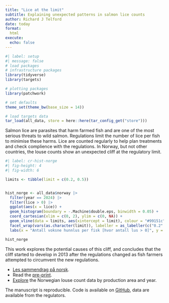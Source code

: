 ```yaml
---
title: "Lice at the limit"
subtitle: Explaining unexpected patterns in salmon lice counts
author: Richard J Telford
date: today
format: 
  html
execute:
  echo: false
---
```



```r
#| label: setup
#| message: false
# load packages
# infrastructure packages
library(tidyverse)
library(targets)

# plotting packages
library(patchwork)

# set defaults
theme_set(theme_bw(base_size = 14))

```


```r
# load targets data
tar_load(all_data, store = here::here(tar_config_get("store")))
```


Salmon lice are parasites that harm farmed fish and are one of the most serious threats to wild salmon. 
Regulations limit the number of lice per fish to minimise these harms.
Lice are counted regularly to help plan treatments and check complience with the regulations.
In Norway, but not other countries, the louse counts show an unexpected cliff at the regulatory limit.

```r
#| label: cr-hist-norge
#| fig-height: 4
#| fig-width: 6

limits <- tibble(limit = c(0.2, 0.5)) 


hist_norge <- all_data$norway |> 
  filter(year == 2024) |> 
  filter(lice > 0) |> 
  ggplot(aes(x = lice)) +
  geom_histogram(boundary = -.Machine$double.eps, binwidth = 0.05) +
  coord_cartesian(xlim = c(0, 2), ylim = c(0, NA)) +
  geom_vline(data = limits, aes(xintercept = limit), colour = "#99151c", linetype = "dashed") +
  facet_wrap(vars(as.character(limit)), labeller = as_labeller(c("0.2" = "Smoltvandring", "0.5" = "Uten smoltvandring"))) +
  labs(x = "Antall voksne hunnlus per fisk [hvor antall lus > 0]", y = "Antall observasjoner", title = "Antal lakselus i Norge 2024") 

hist_norge
```


This work explores the potential causes of this cliff, and concludes that the cliff started to develop in 2013 after the regulations changed as fish farmers attempted to circumvent the new regulations.

- [Les sammendrag på norsk](lice-at-the-limit-outreach.html).
- Read the [pre-print](lice-at-the-limit.html).
- [Explore]( https://richardjtelford.shinyapps.io/lice_at_the_limit/) the Norwegian louse count data by production area and year.

The manuscript is reproducible. Code is available on [GitHub](https://github.com/richardjtelford/lice-at-the-limit/), data are available from the regulators.



